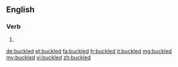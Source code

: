 ==English==

===Verb===
{{head|en}}

# {{en-past of|buckle}}

[[de:buckled]]
[[et:buckled]]
[[fa:buckled]]
[[fr:buckled]]
[[it:buckled]]
[[mg:buckled]]
[[my:buckled]]
[[vi:buckled]]
[[zh:buckled]]